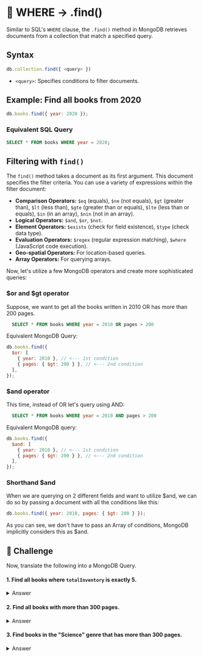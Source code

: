 # 👐 WHERE → .find()

Similar to SQL's `WHERE` clause, the `.find()` method in MongoDB retrieves documents from a collection that match a specified query.

## Syntax

```js
db.collection.find({ <query> })
```

- `<query>`: Specifies conditions to filter documents.

## Example: Find all books from 2020

```js
db.books.find({ year: 2020 });
```

### Equivalent SQL Query

```sql
SELECT * FROM books WHERE year = 2020;
```

## Filtering with `find()`

The `find()` method takes a document as its first argument. This document specifies the filter criteria. You can use a variety of expressions within the filter document:

- **Comparison Operators:** `$eq` (equals), `$ne` (not equals), `$gt` (greater than), `$lt` (less than), `$gte` (greater than or equals), `$lte` (less than or equals), `$in` (in an array), `$nin` (not in an array).
- **Logical Operators:** `$and`, `$or`, `$not`.
- **Element Operators:** `$exists` (check for field existence), `$type` (check data type).
- **Evaluation Operators:** `$regex` (regular expression matching), `$where` (JavaScript code execution).
- **Geo-spatial Operators:** For location-based queries.
- **Array Operators:** For querying arrays.

Now, let's utilize a few MongoDB operators and create more sophisticated queries:

### $or and $gt operator

Suppose, we want to get all the books written in 2010 OR has more than 200 pages.

```sql
  SELECT * FROM books WHERE year = 2010 OR pages > 200
```

Equivalent MongoDB Query:

```js
db.books.find({
  $or: [
    { year: 2010 }, // <--- 1st condition
    { pages: { $gt: 200 } }, // <--- 2nd condition
  ],
});
```

### $and operator

This time, instead of OR let's query using AND:

```sql
  SELECT * FROM books WHERE year = 2010 AND pages > 200
```

Equivalent MongoDB query:

```js
db.books.find({
  $and: [
    { year: 2010 }, // <--- 1st condition
    { pages: { $gt: 200 } }, // <--- 2nd condition
  ],
});
```

### Shorthand $and

When we are querying on 2 different fields and want to utilize $and, we can do so by passing a document with all the conditions like this:

```js
db.books.find({ year: 2010, pages: { $gt: 200 } });
```

As you can see, we don't have to pass an Array of conditions, MongoDB implicitly considers this as $and.

## 👐 Challenge

Now, translate the following into a MongoDB Query.

#### 1. Find all books where `totalInventory` is exactly 5.

<details>
  <summary>Answer</summary>
  <div>
    ```js
      db.books.find({ totalInventory: 5 });
    ```
  </div>
</details>

#### 2. Find all books with more than 300 pages.

<details>
  <summary>Answer</summary>
  <div>
    ```js
      db.books.find({ pages: {$gt: 300} });
    ```
  </div>
</details>

#### 3. Find books in the "Science" genre that has more than 300 pages.

<details>
  <summary>Answer</summary>
  <div>
    ```js
      db.books.find({ genres: "Science", pages: {$gt: 300} });
    ```
  </div>
</details>
